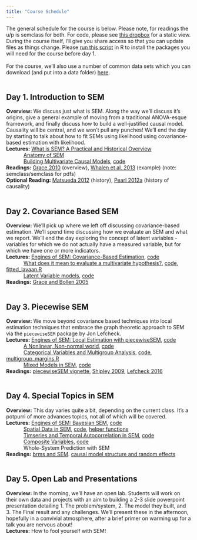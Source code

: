```yaml
---
title: "Course Schedule"
---
```

The general schedule for the course is below. Please note, for readings the u/p is semclass for both. For code, please see [this dropbox](https://www.dropbox.com/sh/objbunt4wxdlnxb/AAB38yRdxi62BlMC1ca_SYPJa?dl=0) for a static view. During the course itself, I'll give you share access so that you can update files as things change. Please [run this script](./files/scripts/Install_Required_Packages.R) in R to install the packages you will need for the course before day 1.  
\
For the course, we'll also use a number of common data sets which you can download (and put into a data folder) [here](files/data.zip).   
\

## Day 1. Introduction to SEM  
__Overview:__  We discuss just what is SEM. Along the way we'll discuss it's origins, give a general example of moving from a traditional ANOVA-esque framework, and finally discuss how to build a well-justified causal model. Causality will be central, and we won't pull any punches! We'll end the day by starting to talk about how to fit SEMs using likelihood using covariance-based estimation with likelihood.  
__Lectures:__  [What is SEM? A Practical and Historical Overview](lecture_pdfs/SEM_Intro_And_History.pdf)  
	&nbsp; &nbsp; &nbsp; &nbsp; &nbsp; &nbsp; 
	[Anatomy of SEM](lecture_pdfs/Anatomy_of_SEM.pdf)  
	&nbsp; &nbsp; &nbsp; &nbsp; &nbsp; &nbsp; 
	[Building Multivariate Causal Models](lecture_pdfs/Multivariate_Causal_Models.pdf), [code](files/scripts/multivariate_causal_models.R)  
__Readings:__  [Grace 2010](https://www.dropbox.com/s/zbj2h646z00daxx/Grace%20et%20al%202010%20Ecol%20Monogr.pdf?dl=0) (overview), [Whalen et al. 2013](https://www.dropbox.com/s/cuwk8vngmqjgfgc/Whalen%20et%20al%202013%20Ecology.pdf?dl=0) (example) (note: semclass/semclass for pdfs)  
__Optional Reading:__ [Matsueda 2012](https://www.dropbox.com/s/a2y7z4pmfda1qwq/Matsueda%202012%20history.pdf?dl=0) (history), [Pearl 2012a](https://www.dropbox.com/preview/2020%20Virtual/readings/pearl-causal-lecture.pdf?role=work) (history of causality)
\
\

## Day 2. Covariance Based SEM  
__Overview:__  We'll pick up where we left off discussing covariance-based estimation. We'll spend time discussing how we evaluate an SEM and what we report. We'll end the day exploring the concept of latent variables - variables for which we do not actually have a measured variable, but for which we have one or more indicators.  
__Lectures:__  	[Engines of SEM: Covariance-Based Estimation](lecture_pdfs/Intro_to_Likelihood_Fitting.pdf), [code](files/scripts/Likelihood_Fitting.R)    
	&nbsp; &nbsp; &nbsp; &nbsp; &nbsp; &nbsp; [What does it mean to evaluate a multivariate hypothesis?](lecture_pdfs/Assesing_Likelihood_Fits.pdf), [code](files/scripts/Assessing_Likelihood.R), [fitted_lavaan.R](files/scripts/fitted_lavaan.R)  
	&nbsp; &nbsp; &nbsp; &nbsp; &nbsp; &nbsp; [Latent Variable models](lecture_pdfs/Latent_Variables.pdf), [code](files/scripts/Latent_variables.R)  
__Readings:__  [Grace and Bollen 2005](https://www.dropbox.com/s/s625kis90k33hxn/Grace%20%26%20Bollen%202005%20Bull%20Ecol%20Soc%20Amer.pdf?dl=0)
\
\

## Day 3. Piecewise SEM  
__Overview:__  We move beyond covariance based techniques into local estimation techniques that embrace the graph theoretic approach to SEM via the `piecewiseSEM` package by Jon Lefcheck.  
__Lectures:__  	[Engines of SEM: Local Estimation with piecewiseSEM](lecture_pdfs/Local_Estimation.pdf), [code](files/scripts/Local_Estimation.R)      
	&nbsp; &nbsp; &nbsp; &nbsp; &nbsp; &nbsp; [A Nonlinear, Non-normal world](lecture_pdfs/Nonlinear_nonnormal.pdf), [code](files/scripts/nonlinear_nonnormal.R)      
	&nbsp; &nbsp; &nbsp; &nbsp; &nbsp; &nbsp; [Categorical Variables and Multigroup Analysis](lecture_pdfs/Categorical_Variables.pdf), [code](files/scripts/Categorical_Vars.R), [multigroup_margins.R](files/scripts/multigroup_margins.R)  
	&nbsp; &nbsp; &nbsp; &nbsp; &nbsp; &nbsp; [Mixed Models in SEM](lecture_pdfs/Mixed_Models.pdf), [code](files/scripts/Mixed_Models.R)    
__Readings:__  [piecewiseSEM vignette](http://jslefche.github.io/piecewiseSEM/articles/piecewiseSEM.html), [Shipley 2009](https://www.dropbox.com/s/junnkl0uvm7h7i7/Shipley%202009%20Ecology.pdf?dl=0), [Lefcheck 2016](https://www.dropbox.com/s/b3usjrtb0d71qzo/Lefcheck%202016%20Methods%20Ecol%20Evol.pdf?dl=0)
\
\

## Day 4. Special Topics in SEM  
__Overview:__  This day varies quite a bit, depending on the current class. It's a potpurri of more advances topics, not all of which will be covered.  
__Lectures:__  [Engines of SEM: Bayesian SEM](lecture_pdfs/bayesian_sem.pdf), [code](files/scripts/bayesian_sem.R)  
	&nbsp; &nbsp; &nbsp; &nbsp; &nbsp; &nbsp; [Spatial Data in SEM](lecture_pdfs/Spatial_Autocorrelation.pdf), [code](files/scripts/Spatial_autocorrelation.R), [helper functions](files/scripts/residuals.R)   
	&nbsp; &nbsp; &nbsp; &nbsp; &nbsp; &nbsp; [Timseries and Temporal Autocorrelation in SEM](lecture_pdfs/Temporal_Autocorrelation.pdf), [code](files/scripts/Temporal_Autocorrelation.R)   
	&nbsp; &nbsp; &nbsp; &nbsp; &nbsp; &nbsp; [Composite Variables ](lecture_pdfs/Composite_Variables.pdf), [code](files/scripts/Composites.R)   
	&nbsp; &nbsp; &nbsp; &nbsp; &nbsp; &nbsp; Whole-System Prediction with SEM  
__Readings:__   [brms and SEM](https://rpubs.com/jebyrnes/brms_bayes_sem). [causal model structure and random effects](https://rpubs.com/jebyrnes/causal_mods)
\
\

## Day 5. Open Lab and Presentations  
__Overview:__  In the morning, we'll have an open lab. Students will work on their own data and projects with an aim to building a 2-3 slide powerpoint presentation detailing 1. The problem/system, 2. The model they built, and 3. The Final result and any challenges. We'll present these in the afternoon, hopefully in a convivial atmosphere, after a brief primer on warming up for a talk you are nervous about!  
__Lectures:__  How to fool yourself with SEM!
\
\

